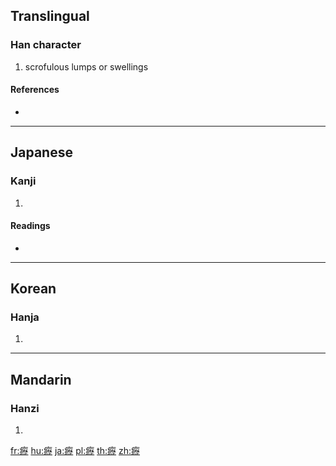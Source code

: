 {{character info/new}}
{{also|疬}}
==Translingual==

===Han character===
{{Han char|rn=104|rad=疒|as=16|sn=21|four=|canj=KMHM}}

# scrofulous lumps or swellings

====References====
* {{Han ref|kx=0782.360|dkj=22617|dj=1192.140|hdz=42703.110|uh=7667|ud=30311}}

----

==Japanese==

===Kanji===
{{ja-kanji|grade=|rs=疒16}}

# {{defn|lang=ja|sort=疒16}}

====Readings====
* {{ja-readings|on=[[れき]] (reki), [[りゃく]] (ryaku)|kun=[[るいれき]] (ruireki)|nanori=}}

----

==Korean==

===Hanja===
{{ko-hanja|hangeul=[[력]]>[[역]]|eumhun=|rv=ryeok>yeok|mr=ryŏk>yŏk|y=lyek>yek}}

# {{defn|lang=ko|sort=疒16}}

----

==Mandarin==

===Hanzi===
{{cmn-hanzi|sim=疬|pin=[[lì]] ([[li4]])|wg=li<sup>4</sup>}}

# {{defn|lang=cmn|sort=疒16}}

[[fr:癧]]
[[hu:癧]]
[[ja:癧]]
[[pl:癧]]
[[th:癧]]
[[zh:癧]]